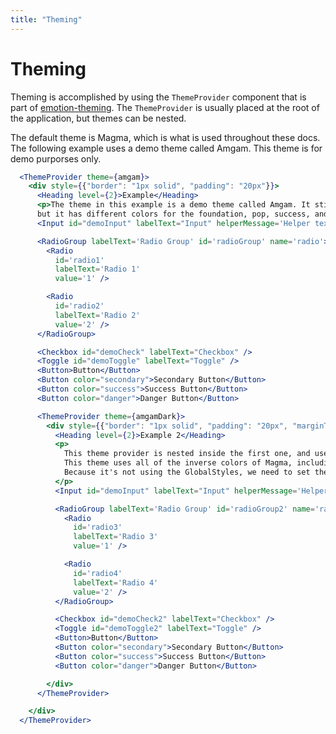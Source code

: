 ```yaml
---
title: "Theming"
---
```


# Theming

Theming is accomplished by using the `ThemeProvider` component that is part of <a href="https://emotion.sh/docs/emotion-theming">emotion-theming</a>.
The  `ThemeProvider` is usually placed at the root of the application, but themes can be nested.

The default theme is Magma, which is what is used throughout these docs.  The following example uses a demo theme called Amgam.  This theme is for demo purporses only.

```.jsx
  <ThemeProvider theme={amgam}>
    <div style={{"border": "1px solid", "padding": "20px"}}>
      <Heading level={2}>Example</Heading>
      <p>The theme in this example is a demo theme called Amgam. It still uses the same neutral colors as Magma,
      but it has different colors for the foundation, pop, success, and danger colors.</p>
      <Input id="demoInput" labelText="Input" helperMessage='Helper text' errorMessage='Error message' />

      <RadioGroup labelText='Radio Group' id='radioGroup' name='radio'>
        <Radio
          id='radio1'
          labelText='Radio 1'
          value='1' />

        <Radio
          id='radio2'
          labelText='Radio 2'
          value='2' />
      </RadioGroup>

      <Checkbox id="demoCheck" labelText="Checkbox" />
      <Toggle id="demoToggle" labelText="Toggle" />
      <Button>Button</Button>
      <Button color="secondary">Secondary Button</Button>
      <Button color="success">Success Button</Button>
      <Button color="danger">Danger Button</Button>

      <ThemeProvider theme={amgamDark}>
        <div style={{"border": "1px solid", "padding": "20px", "marginTop": "10px", "background": "#3F3F3F", "color": "#fff"}}>
          <Heading level={2}>Example 2</Heading>
          <p>
            This theme provider is nested inside the first one, and uses Amgam Dark theme.
            This theme uses all of the inverse colors of Magma, including the neutral colors.
            Because it's not using the GlobalStyles, we need to set the background and foreground color on the containing div.
          </p>
          <Input id="demoInput" labelText="Input" helperMessage='Helper text' errorMessage='Error message' />

          <RadioGroup labelText='Radio Group' id='radioGroup2' name='radio2'>
            <Radio
              id='radio3'
              labelText='Radio 3'
              value='1' />

            <Radio
              id='radio4'
              labelText='Radio 4'
              value='2' />
          </RadioGroup>

          <Checkbox id="demoCheck2" labelText="Checkbox" />
          <Toggle id="demoToggle2" labelText="Toggle" />
          <Button>Button</Button>
          <Button color="secondary">Secondary Button</Button>
          <Button color="success">Success Button</Button>
          <Button color="danger">Danger Button</Button>

        </div>
      </ThemeProvider>

    </div>
  </ThemeProvider>
```
